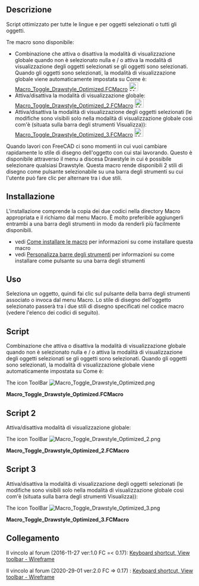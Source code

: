 <languages/>
{{Macro/it
|Name=Macro Toggle Drawstyle Optimized
|Description=Script ottimizzato per tutte le lingue e per gli oggetti selezionati o tutti gli oggetti. <br/> Quando si lavora con FreeCAD ci sono momenti in cui si desidera cambiare rapidamente lo stile di disegno dell'oggetto con cui si sta lavorando. Questo è disponibile attraverso il menu a discesa Drawstyle in cui è possibile selezionare qualsiasi Drawstyle. Questa macro rende disponibili 2 stili di disegno come pulsante selezionabile su una barra degli strumenti su cui l'utente può fare clic per alternare tra i due stili.
|Author=Piffpoof , triplus	
|Version=2.0
|Date=2020-29-01
|FCVersion=0.17 é più alto
|Download=[https://www.freecadweb.org/wiki/images/8/8c/Macro_Toggle_Drawstyle_Optimized.png ToolBar Icon]
|SeeAlso=[[Macro_Toggle_Drawstyle/it|Macro Toggle Drawstyle]] [[Image:Macro_Toggle_Drawstyle.png|24px]]
}}

<span id="Description"></span>
==Descrizione==

Script ottimizzato per tutte le lingue e per oggetti selezionati o tutti gli oggetti.

Tre macro sono disponibile:

* Combinazione che attiva o disattiva la modalità di visualizzazione globale quando non è selezionato nulla e / o attiva la modalità di visualizzazione degli oggetti selezionati se gli oggetti sono selezionati. Quando gli oggetti sono selezionati, la modalità di visualizzazione globale viene automaticamente impostata su Come è: [[#Script|Macro_Toggle_Drawstyle_Optimized.FCMacro]] [[File:Macro Toggle Drawstyle Optimized.png|24px]]
* Attiva/disattiva la modalità di visualizzazione globale: [[#Script 2|Macro_Toggle_Drawstyle_Optimized_2.FCMacro]] [[File:Macro Toggle Drawstyle Optimized 2.png|24px]]
* Attiva/disattiva la modalità di visualizzazione degli oggetti selezionati (le modifiche sono visibili solo nella modalità di visualizzazione globale così com'è (situata sulla barra degli strumenti Visualizza)): [[#Script 3|Macro_Toggle_Drawstyle_Optimized_3.FCMacro]] [[File:Macro Toggle Drawstyle Optimized 3.png|24px]]

Quando lavori con FreeCAD ci sono momenti in cui vuoi cambiare rapidamente lo stile di disegno dell'oggetto con cui stai lavorando. Questo è disponibile attraverso il menu a discesa Drawstyle in cui è possibile selezionare qualsiasi Drawstyle. Questa macro rende disponibili 2 stili di disegno come pulsante selezionabile su una barra degli strumenti su cui l'utente può fare clic per alternare tra i due stili.

<span id="Installation"></span>
==Installazione==

L'installazione comprende la copia dei due codici nella directory Macro appropriata e il richiamo dal menu Macro. È molto preferibile aggiungerli entrambi a una barra degli strumenti in modo da renderli più facilmente disponibili.
* vedi [[How to install macros/it|Come installare le macro]] per informazioni su come installare questa macro
* vedi [[Customize Toolbars/it|Personalizza barre degli strumenti]] per informazioni su come installare come pulsante su una barra degli strumenti

== Uso ==
Seleziona un oggetto, quindi fai clic sul pulsante della barra degli strumenti associato o invoca dal menu Macro. Lo stile di disegno dell'oggetto selezionato passerà tra i due stili di disegno specificati nel codice macro (vedere l'elenco dei codici di seguito).

==Script== 

Combinazione che attiva o disattiva la modalità di visualizzazione globale quando non è selezionato nulla e / o attiva la modalità di visualizzazione degli oggetti selezionati se gli oggetti sono selezionati. Quando gli oggetti sono selezionati, la modalità di visualizzazione globale viene automaticamente impostata su Come è:


The icon ToolBar [[File:Macro Toggle Drawstyle Optimized.png]]

'''Macro_Toggle_Drawstyle_Optimized.FCMacro'''

{{MacroCode|code=
# triplus @ 2016, 2020
# Toggle object/global display mode
# ==============================

# 0 = "As is"
# 1 = "Flat lines"
# 2 = "Shaded
# 3 = "Wireframe"
# 4 = "Points"
# 5 = "Hidden line"
# 6 = "No shading"

globalA = 0
globalB = 3

a = "Flat Lines"
b = "Shaded"
c = "Wireframe"
d = "Points"

objectA = a
objectB = c

# ==============================

from PySide import QtGui
import FreeCADGui as Gui

mw = Gui.getMainWindow()
sel = Gui.Selection.getSelectionEx()


act = {
    0: mw.findChild(QtGui.QAction, "Std_DrawStyleAsIs"),
    1: mw.findChild(QtGui.QAction, "Std_DrawStyleFlatLines"),
    2: mw.findChild(QtGui.QAction, "Std_DrawStyleShaded"),
    3: mw.findChild(QtGui.QAction, "Std_DrawStyleWireframe"),
    4: mw.findChild(QtGui.QAction, "Std_DrawStylePoints"),
    5: mw.findChild(QtGui.QAction, "Std_DrawStyleHiddenLine"),
    6: mw.findChild(QtGui.QAction, "Std_DrawStyleNoShading"),
}


default = act[0]
actionA = act[globalA]
actionB = act[globalB]


if sel:
    obj = []
    default.trigger()
    for s in sel:
        if s.Object.TypeId == "App::Link":
            if s.Object.LinkedObject not in obj:
                obj.append(s.Object.LinkedObject)
        elif s.Object not in obj:
            obj.append(s.Object)
        else:
            pass

    for o in obj:
        if o.ViewObject.DisplayMode == objectA:
            o.ViewObject.DisplayMode = objectB
        else:
            o.ViewObject.DisplayMode = objectA
else:
    if actionA.isChecked():
        actionB.trigger()
    else:
        actionA.trigger()

}}

==Script 2==

Attiva/disattiva modalità di visualizzazione globale:

The icon ToolBar [[File:Macro Toggle Drawstyle Optimized 2.png]]

'''Macro_Toggle_Drawstyle_Optimized_2.FCMacro'''

{{MacroCode|code=
# triplus @ 2016, 2020
# Toggle global display mode
# ==============================

# 0 = "As is"
# 1 = "Flat lines"
# 2 = "Shaded
# 3 = "Wireframe"
# 4 = "Points"
# 5 = "Hidden line"
# 6 = "No shading"

styleA = 0
styleB = 3

# ==============================

from PySide import QtGui
import FreeCADGui as Gui

mw = Gui.getMainWindow()


act = {
    0: mw.findChild(QtGui.QAction, "Std_DrawStyleAsIs"),
    1: mw.findChild(QtGui.QAction, "Std_DrawStyleFlatLines"),
    2: mw.findChild(QtGui.QAction, "Std_DrawStyleShaded"),
    3: mw.findChild(QtGui.QAction, "Std_DrawStyleWireframe"),
    4: mw.findChild(QtGui.QAction, "Std_DrawStylePoints"),
    5: mw.findChild(QtGui.QAction, "Std_DrawStyleHiddenLine"),
    6: mw.findChild(QtGui.QAction, "Std_DrawStyleNoShading"),
}


actionA = act[styleA]
actionB = act[styleB]


if actionA.isChecked():
    actionB.trigger()
else:
    actionA.trigger()
}}

==Script 3==

Attiva/disattiva la modalità di visualizzazione degli oggetti selezionati (le modifiche sono visibili solo nella modalità di visualizzazione globale così com'è (situata sulla barra degli strumenti Visualizza)):

The icon ToolBar [[File:Macro Toggle Drawstyle Optimized 3.png]]

'''Macro_Toggle_Drawstyle_Optimized_3.FCMacro'''

{{MacroCode|code=
# triplus @ 2016, 2020
# Toggle selected object(s) display mode
# ==============================

a = "Flat Lines"
b = "Shaded"
c = "Wireframe"
d = "Points"

styleA = a
styleB = c

# ==============================

from PySide import QtGui
import FreeCADGui as Gui

obj = []
mw = Gui.getMainWindow()
sel = Gui.Selection.getSelectionEx()
mw.findChild(QtGui.QAction, "Std_DrawStyleAsIs").trigger()


for s in sel:
    if s.Object.TypeId == "App::Link":
        if s.Object.LinkedObject not in obj:
            obj.append(s.Object.LinkedObject)
    elif s.Object not in obj:
        obj.append(s.Object)
    else:
        pass


for o in obj:
    if o.ViewObject.DisplayMode == styleA:
        o.ViewObject.DisplayMode = styleB
    else:
        o.ViewObject.DisplayMode = styleA
}}

{{clear}}

<span id="Link"></span>
==Collegamento==

Il vincolo al forum (2016-11-27 ver:1.0 FC =< 0.17): [https://forum.freecadweb.org/viewtopic.php?f=3&t=14336&start=40#p146239 Keyboard shortcut, View toolbar - Wireframe]

Il vincolo al forum (2020-29-01 ver:2.0 FC => 0.17) : [https://forum.freecadweb.org/viewtopic.php?f=3&t=14336&start=50#p364692 Keyboard shortcut, View toolbar - Wireframe]